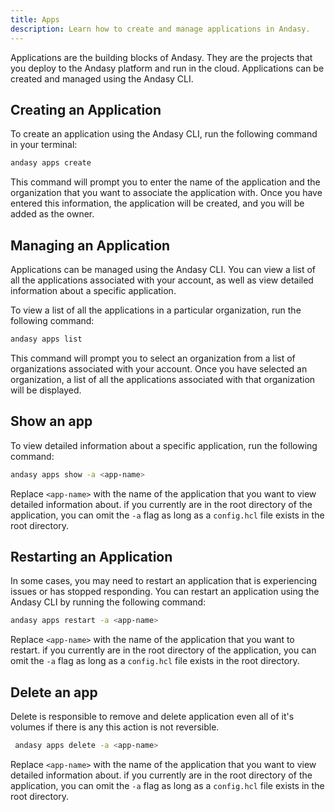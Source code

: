 ```yaml
---
title: Apps
description: Learn how to create and manage applications in Andasy.
---
```


Applications are the building blocks of Andasy. They are the projects that you deploy to the Andasy platform and run in the cloud. Applications can be created and managed using the Andasy CLI.

## Creating an Application

To create an application using the Andasy CLI, run the following command in your terminal:

```bash
andasy apps create
```

This command will prompt you to enter the name of the application and the organization that you want to associate the application with. Once you have entered this information, the application will be created, and you will be added as the owner.

## Managing an Application

Applications can be managed using the Andasy CLI. You can view a list of all the applications associated with your account, as well as view detailed information about a specific application.

To view a list of all the applications in a particular organization, run the following command:

```bash
andasy apps list
```

This command will prompt you to select an organization from a list of organizations associated with your account. Once you have selected an organization, a list of all the applications associated with that organization will be displayed.

## Show an app

To view detailed information about a specific application, run the following command:

```bash
andasy apps show -a <app-name>
```

Replace `<app-name>` with the name of the application that you want to view detailed information about. if you currently are in the root directory of the application, you can omit the `-a` flag as long as a `config.hcl` file exists in the root directory.

## Restarting an Application

In some cases, you may need to restart an application that is experiencing issues or has stopped responding. You can restart an application using the Andasy CLI by running the following command:

```bash
andasy apps restart -a <app-name>
```

Replace `<app-name>` with the name of the application that you want to restart. if you currently are in the root directory of the application, you can omit the `-a` flag as long as a `config.hcl` file exists in the root directory.

## Delete an app

Delete is responsible to remove and delete application even all of it's volumes if there is any this action is not
reversible.

```bash
 andasy apps delete -a <app-name>
```

Replace `<app-name>` with the name of the application that you want to view detailed information about. if you currently are in the root directory of the application, you can omit the `-a` flag as long as a `config.hcl` file exists in the root directory.
